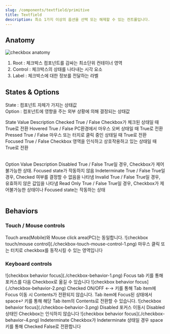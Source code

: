 ```yaml
---
slug: /components/textfield/primitive
title: Textfield
description: 최소 1가지 이상의 옵션을 선택 또는 해제할 수 있는 컨트롤입니다.
---
```


## Anatomy

![checkbox anatomy](./checkbox-anatomy.png)

1. Root : 체크박스 컴포넌트를 감싸는 최소단위 컨테이너 영역
2. Control : 체크박스의 상태를 나타내는 시각 요소
3. Label : 체크박스에 대한 정보를 전달하는 라벨

## States & Options

State : 컴포넌트 자체가 가지는 상태값<br />
Option : 컴포넌트에 영향을 주는 외부 상황에 의해 결정되는 상태값

<Table>
	<TableHead>
		<TableRow>
			<TableData>State</TableData>
			<TableData>Value</TableData>
			<TableData>Description</TableData>
		</TableRow>
	</TableHead>
	<TableBody>
		<TableRow>
			<TableData>Checked</TableData>
			<TableData>True / False</TableData>
			<TableData>Checkbox가 체크된 상태일 때 True로 전환</TableData>
		</TableRow>
		<TableRow>
			<TableData>Hovered</TableData>
			<TableData>True / False</TableData>
			<TableData>PC환경에서 마우스 오버 상태일 때 True로 전환</TableData>
		</TableRow>
		<TableRow>
			<TableData>Pressed</TableData>
			<TableData>True / False</TableData>
			<TableData>마우스 또는 터치로 클릭 중인 상태일 때 True로 전환</TableData>
		</TableRow>
		<TableRow>
			<TableData>Focused</TableData>
			<TableData>True / False</TableData>
			<TableData>Checkbox 영역을 인식하고 상호작용하고 있는 상태일 때 True로 전환</TableData>
		</TableRow>
	</TableBody>
</Table>

<Table>
	<TableHead>
		<TableRow>
			<TableData>Option</TableData>
			<TableData>Value</TableData>
			<TableData>Description</TableData>
		</TableRow>
	</TableHead>
	<TableBody>
		<TableRow>
			<TableData>Disabled</TableData>
			<TableData>True / False</TableData>
			<TableData>True일 경우, Checkbox가 제어불가능한 상태. Focused state가 작동하지 않음</TableData>
		</TableRow>
		<TableRow>
			<TableData>Indeterminate</TableData>
			<TableData>True / False</TableData>
			<TableData>True일 경우, Checked 여부를 결정할 수 없음을 나타냄</TableData>
		</TableRow>
		<TableRow>
			<TableData>Invalid</TableData>
			<TableData>True / False</TableData>
			<TableData>True일 경우, 유효하지 않은 값임을 나타냄</TableData>
		</TableRow>
		<TableRow>
			<TableData>Read Only</TableData>
			<TableData>True / False</TableData>
			<TableData>True일 경우, Checkbox가 제어불가능한 상태이나 Focused state는 작동하는 상태</TableData>
		</TableRow>
	</TableBody>
</Table>

## Behaviors

### Touch / Mouse controls

<CardCaption>
Touch area(Mobile)와 Mouse click area(PC)는 동일합니다.
</CardCaption>

<FullCard>
	<FullCardImageCell>
		![checkbox touch/mouse control](./checkbox-touch-mouse-control-1.png)
	</FullCardImageCell>
	<FullCardDescription>
		마우스 클릭 또는 터치로 checkbox를 동작시킬 수 있는 영역입니다
	</FullCardDescription>
</FullCard>

<br/>

### Keyboard controls

<HalfCard>
	<HalfCardImageCell>
		![checkbox behavior focus](./checkbox-behavior-1.png)
	</HalfCardImageCell>
	<HalfCardDescriptionCell>
		<HalfCardDescriptionTitle>Focus</HalfCardDescriptionTitle>
		<HalfCardDescription>
			<Keyboard>tab</Keyboard> 키를 통해 포커스를 다음 Checkbox로 옮길 수 있습니다
		</HalfCardDescription>
	</HalfCardDescriptionCell>
</HalfCard>

<HalfCard>
	<HalfCardImageCell>
		![checkbox behavior focus](./checkbox-behavior-2.png)
	</HalfCardImageCell>
	<HalfCardDescriptionCell>
		<HalfCardDescriptionTitle>Checked ON/OFF</HalfCardDescriptionTitle>
		<HalfCardDescription>
			<Keyboard>←</Keyboard><Keyboard>→</Keyboard> 키를 통해 Tab item에 Focus 이동 시
			Contents가 전환되지 않습니다. Tab item에 Focus된
			상태에서 <Keyboard>space</Keyboard><Keyboard>↩</Keyboard> 키를 통해 해당 Tab item의
			Contents로 전환할 수 있습니다.
		</HalfCardDescription>
	</HalfCardDescriptionCell>
</HalfCard>

<HalfCard>
	<HalfCardImageCell>
		![checkbox behavior focus](./checkbox-behavior-3.png)
	</HalfCardImageCell>
	<HalfCardDescriptionCell>
		<HalfCardDescriptionTitle>Disabled</HalfCardDescriptionTitle>
		<HalfCardDescription>
			포커스 이동시 Disabled상태인 Checkbox는 인식하지 않습니다
		</HalfCardDescription>
	</HalfCardDescriptionCell>
</HalfCard>

<HalfCard>
	<HalfCardImageCell>
		![checkbox behavior focus](./checkbox-behavior-4.png)
	</HalfCardImageCell>
	<HalfCardDescriptionCell>
		<HalfCardDescriptionTitle>Indeterminate</HalfCardDescriptionTitle>
		<HalfCardDescription>
			Checkbox가 Indeterminate 상태일 경우
			<Keyboard>space</Keyboard> 키를 통해 Checked False로 전환합니다
		</HalfCardDescription>
	</HalfCardDescriptionCell>
</HalfCard>
